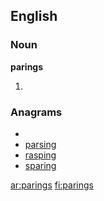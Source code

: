 ==English==

===Noun===
'''parings'''

# {{plural of|[[paring]]}}

===Anagrams===
* {{alphagram|aginprs}}
* [[parsing#English|parsing]]
* [[rasping#English|rasping]]
* [[sparing#English|sparing]]

[[ar:parings]]
[[fi:parings]]